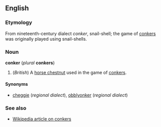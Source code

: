 ==English==
===Etymology===
From nineteenth-century dialect ''conker'', snail-shell; the game of [[conkers]] was originally played using snail-shells.

===Noun===
'''conker''' (''plural'' '''conkers''')

#(''British'') A [[horse chestnut]] used in the game of [[conkers]].

====Synonyms====
*[[cheggie]]<!--or "cheggy"?--> (''regional dialect''), [[obblyonker]] (''regional dialect'')<!--Can anyone specify exactly where these terms are used?-->

===See also===
*[[w:conker|Wikipedia article on conkers]]